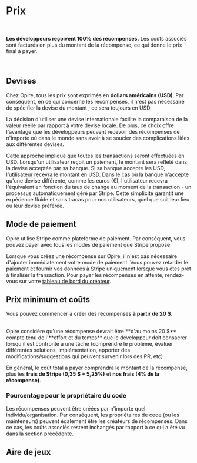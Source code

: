 
# Prix

<br/>

<InfoPanel>**Les développeurs reçoivent 100% des récompenses.** Les coûts associés sont facturés en plus du montant de la récompense, ce qui donne le prix final à payer.</InfoPanel>

<br/>

## Devises

Chez Opire, tous les prix sont exprimés en **dollars américains (USD)**. Par conséquent, en ce qui concerne les récompenses, il n'est pas nécessaire de spécifier la devise du montant ; ce sera toujours en USD.

La décision d'utiliser une devise internationale facilite la comparaison de la valeur réelle par rapport à votre devise locale. De plus, ce choix offre l'avantage que les développeurs peuvent recevoir des récompenses de n'importe où dans le monde sans avoir à se soucier des complications liées aux différentes devises.

Cette approche implique que toutes les transactions seront effectuées en USD. Lorsqu'un utilisateur reçoit un paiement, le montant sera reflété dans la devise acceptée par sa banque. Si sa banque accepte les USD, l'utilisateur recevra le montant en USD. Dans le cas où la banque n'accepte qu'une devise différente, comme les euros (€), l'utilisateur recevra l'équivalent en fonction du taux de change au moment de la transaction - un processus automatiquement géré par Stripe. Cette simplicité garantit une expérience fluide et sans tracas pour nos utilisateurs, quel que soit leur lieu ou leur devise préférée.

## Mode de paiement

Opire utilise Stripe comme plateforme de paiement. Par conséquent, vous pouvez payer avec tous les modes de paiement que Stripe propose.

Lorsque vous créez une récompense sur Opire, il n'est pas nécessaire d'ajouter immédiatement votre mode de paiement. Vous pouvez retarder le paiement et fournir vos données à Stripe uniquement lorsque vous êtes prêt à finaliser la transaction. Pour payer les récompenses en attente, rendez-vous sur votre [tableau de bord du créateur](https://app.opire.dev/dashboard/creator/rewards).

## Prix minimum et coûts

Vous pouvez commencer à créer des récompenses **à partir de 20 $**.

<br/>
<InfoPanel>Opire considère qu'une récompense devrait être **d'au moins 20 $** compte tenu de l'**effort et du temps** que le développeur doit consacrer lorsqu'il est confronté à une tâche <DimmedText>(comprendre le problème, évaluer différentes solutions, implémentation, apporter des modifications/suggestions qui peuvent survenir lors des PR, etc)</DimmedText></InfoPanel>
<br/>

En général, le coût total à payer comprendra le montant de la récompense, plus les **frais de Stripe (0,35 $ + 5,25%)** et **nos frais (4% de la récompense)**.

### Pourcentage pour le propriétaire du code

Les récompenses peuvent être créées par n'importe quel individu/organisation. Par conséquent, les propriétaires de code (ou les mainteneurs) peuvent également être les créateurs de récompenses. Dans ce cas, les coûts associés restent inchangés par rapport à ce qui a été vu dans la section précédente.

## Aire de jeux
<br/>

<RewardCalculator/>
